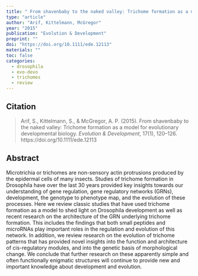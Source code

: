 ```yaml
---
title: " From shavenbaby to the naked valley: Trichome formation as a model for evolutionary developmental biology"
type: "article"
author: "Arif, Kittelmann, McGregor"
year: "2015"
publication: "Evolution & Development"
preprint: ""
doi: "https://doi.org/10.1111/ede.12113"
materials: ""
toc: false
categories:
  - drosophila
  - evo-devo
  - trichomes
  - review
---
```


## Citation

> Arif, S., Kittelmann, S., & McGregor, A. P. (2015). From shavenbaby to the naked valley: Trichome formation as a model for evolutionary developmental biology. *Evolution & Development*, 17(1), 120–126. https://doi.org/10.1111/ede.12113


## Abstract

Microtrichia or trichomes are non-sensory actin protrusions produced by the epidermal cells of many insects. Studies of trichome formation in Drosophila have over the last 30 years provided key insights towards our understanding of gene regulation, gene regulatory networks (GRNs), development, the genotype to phenotype map, and the evolution of these processes. Here we review classic studies that have used trichome formation as a model to shed light on Drosophila development as well as recent research on the architecture of the GRN underlying trichome formation. This includes the findings that both small peptides and microRNAs play important roles in the regulation and evolution of this network. In addition, we review research on the evolution of trichome patterns that has provided novel insights into the function and architecture of cis-regulatory modules, and into the genetic basis of morphological change. We conclude that further research on these apparently simple and often functionally enigmatic structures will continue to provide new and important knowledge about development and evolution.
